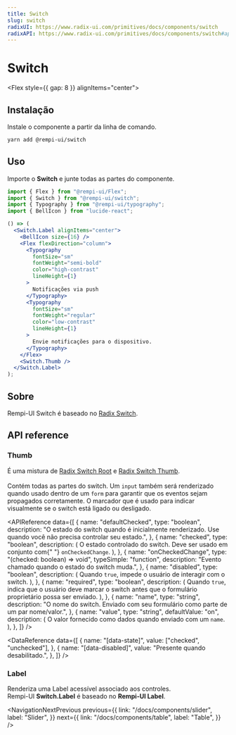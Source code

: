```yaml
---
title: Switch
slug: switch
radixUI: https://www.radix-ui.com/primitives/docs/components/switch
radixAPI: https://www.radix-ui.com/primitives/docs/components/switch#api-reference
---
```


# Switch

<Description text="Um controle que permite ao usuário alternar entre marcado e desmarcado." />

<Flex style={{ gap: 8 }} alignItems="center">
  <RadixUI href="https://www.radix-ui.com/primitives/docs/components/switch" />
  <RadixAPI href="https://www.radix-ui.com/primitives/docs/components/switch#api-reference" />
  <SelectVersion />
</Flex>

<PreviewComponent name="switch" />

## Instalação

Instale o componente a partir da linha de comando.

```bash
yarn add @rempi-ui/switch
```

## Uso

Importe o <strong>Switch</strong> e junte todas as partes do componente.

```jsx
import { Flex } from "@rempi-ui/Flex";
import { Switch } from "@rempi-ui/switch";
import { Typography } from "@rempi-ui/typography";
import { BellIcon } from "lucide-react";

() => (
  <Switch.Label alignItems="center">
    <BellIcon size={16} />
    <Flex flexDirection="column">
      <Typography
        fontSize="sm"
        fontWeight="semi-bold"
        color="high-contrast"
        lineHeight={1}
      >
        Notificações via push
      </Typography>
      <Typography
        fontSize="sm"
        fontWeight="regular"
        color="low-contrast"
        lineHeight={1}
      >
        Envie notificações para o dispositivo.
      </Typography>
    </Flex>
    <Switch.Thumb />
  </Switch.Label>
);
```

## Sobre

Rempi-UI Switch é baseado no [Radix Switch](https://www.radix-ui.com/primitives/docs/components/switch).

## API reference

### Thumb

É uma mistura de [Radix Switch Root](https://www.radix-ui.com/primitives/docs/components/switch#root) e [Radix Switch Thumb](https://www.radix-ui.com/primitives/docs/components/switch#thumb).<br/><br/>
Contém todas as partes do switch. Um `input` também será renderizado quando usado dentro de um `form` para garantir que os eventos sejam propagados corretamente. O marcador que é usado para indicar visualmente se o switch está ligado ou desligado.

<MoreInfo
  componentName="Radix Switch Root"
  componentLink="https://www.radix-ui.com/primitives/docs/components/switch#root"
/>

<MoreInfo
  componentName="Radix Switch Thumb"
  componentLink="https://www.radix-ui.com/primitives/docs/components/switch#thumb"
/>

<APIReference
  data={[
    {
      name: "defaultChecked",
      type: "boolean",
      description:
        "O estado do switch quando é inicialmente renderizado. Use quando você não precisa controlar seu estado.",
    },
    {
      name: "checked",
      type: "boolean",
      description: (
        <span>
          O estado controlado do switch. Deve ser usado em conjunto com{" "}
          <code>onCheckedChange</code>.
        </span>
      ),
    },
    {
      name: "onCheckedChange",
      type: "(checked: boolean) => void",
      typeSimple: "function",
      description: "Evento chamado quando o estado do switch muda.",
    },
    {
      name: "disabled",
      type: "boolean",
      description: (
        <span>
          Quando <code>true</code>, impede o usuário de interagir com o switch.
        </span>
      ),
    },
    {
      name: "required",
      type: "boolean",
      description: (
        <span>
          Quando <code>true</code>, indica que o usuário deve marcar o switch
          antes que o formulário proprietário possa ser enviado.
        </span>
      ),
    },
    {
      name: "name",
      type: "string",
      description:
        "O nome do switch. Enviado com seu formulário como parte de um par nome/valor.",
    },
    {
      name: "value",
      type: "string",
      defaultValue: "on",
      description: (
        <span>
          O valor fornecido como dados quando enviado com um <code>name</code>.
        </span>
      ),
    },
  ]}
/>

<DataReference
  data={[
    {
      name: "[data-state]",
      value: ["checked", "unchecked"],
    },
    {
      name: "[data-disabled]",
      value: "Presente quando desabilitado.",
    },
  ]}
/>

### Label

Renderiza uma Label acessível associado aos controles.<br />
Rempi-UI <strong>Switch.Label</strong> é baseado no <strong>Rempi-UI Label</strong>.

<MoreInfo
  componentName="Rempi-UI Label"
  componentLink="/docs/components/label"
/>

<NavigationNextPrevious
  previous={{
    link: "/docs/components/slider",
    label: "Slider",
  }}
  next={{
    link: "/docs/components/table",
    label: "Table",
  }}
/>

<EditThisPage url="components/pt-BR/switch/1.0.0.mdx" />
